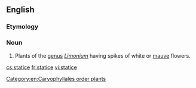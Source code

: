 ==English==
{{rfi|en}}
{{wikipedia|Limonium}}
{{wikispecies|Limonium}}

===Etymology===
{{rfe|lang=en}}

===Noun===
{{en-noun}}

# Plants of the [[genus]] ''[[Limonium]]'' having spikes of white or [[mauve]] flowers.

[[Category:en:Caryophyllales order plants]]

[[cs:statice]]
[[fr:statice]]
[[vi:statice]]
